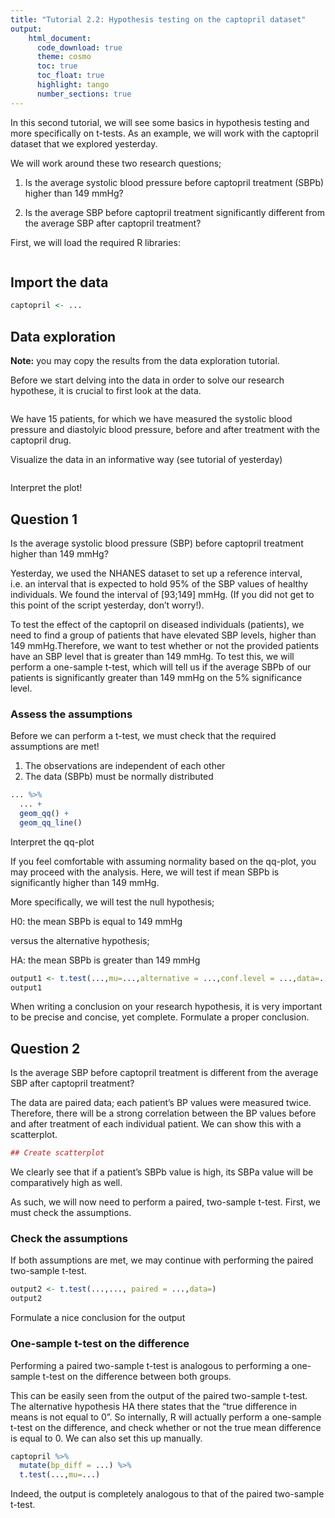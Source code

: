 ```yaml
---
title: "Tutorial 2.2: Hypothesis testing on the captopril dataset"   
output:
    html_document:
      code_download: true    
      theme: cosmo
      toc: true
      toc_float: true
      highlight: tango
      number_sections: true
---
```


In this second tutorial, we will see some basics
in hypothesis testing and more specifically on
t-tests. As an example, we will work with the
captopril dataset that we explored yesterday.

We will work around these two research questions;

1) Is the average systolic blood pressure
before captopril treatment (SBPb) higher than 149 mmHg?

2) Is the average SBP before captopril treatment 
significantly different from the average SBP after
captopril treatment?

First, we will load the required R libraries:

```r

```

## Import the data

```r
captopril <- ...
```

## Data exploration

**Note:** you may copy the results from the data exploration tutorial.

Before we start delving into the data in order to solve 
our research hypothese, it is crucial to first look at the data. 

```r

```

We have 15 patients, for which we have measured the systolic 
blood pressure and diastolyic blood pressure, before and after
treatment with the captopril drug.

Visualize the data in an informative way (see tutorial of yesterday)

```r

```

Interpret the plot!

## Question 1

Is the average systolic blood pressure (SBP)
before captopril treatment higher than 149 mmHg?

Yesterday, we used the NHANES dataset to set up a reference
interval, i.e. an interval that is expected to hold 95% of
the SBP values of healthy individuals. We found the interval
of [93;149] mmHg. (If you did not get to this point of the script
yesterday, don't worry!).

To test the effect of the captopril on diseased individuals
(patients), we need to find a group of patients that have
elevated SBP levels, higher than 149 mmHg.Therefore, we want
to test whether or not the provided patients have an SBP level
that is greater than 149 mmHg. To test this, we will perform a
one-sample t-test, which will tell us if the average SBPb of
our patients is significantly greater than 149 mmHg on the 5%
significance level.

### Assess the assumptions

Before we can perform a t-test, we must check that the required
assumptions are met!

1. The observations are independent of each other
2. The data (SBPb) must be normally distributed


```r
... %>%
  ... +
  geom_qq() +
  geom_qq_line()
```

Interpret the qq-plot

If you feel comfortable with assuming normality based on the qq-plot,
you may proceed with the analysis. Here, we will 
test if mean SBPb is significantly higher than 149 mmHg.

More specifically, we will test the null hypothesis;

H0: the mean SBPb is equal to 149 mmHg

versus the alternative hypothesis;

HA: the mean SBPb is greater than 149 mmHg

```r
output1 <- t.test(...,mu=...,alternative = ...,conf.level = ...,data=...)
output1
```

When writing a conclusion on your research hypothesis,
it is very important to be precise and concise, yet complete.
Formulate a proper conclusion.

## Question 2

Is the average SBP before captopril treatment is different from the 
average SBP after captopril treatment?

The data are paired data; each patient's BP values were measured twice. 
Therefore, there will be a strong correlation between the BP values before and
after treatment of each individual patient. We can show this
with a scatterplot.

```r
## Create scatterplot
```

We clearly see that if a patient's SBPb value is high, its
SBPa value will be comparatively high as well. 

As such, we will now need to perform a paired, two-sample t-test. First, we must 
check the assumptions.

### Check the assumptions

If both assumptions are met, we may continue with
performing the paired two-sample t-test.

```r
output2 <- t.test(...,..., paired = ...,data=)
output2
```

Formulate a nice conclusion for the output

### One-sample t-test on the difference

Performing a paired two-sample t-test is
analogous to performing a one-sample t-test on the difference
between both groups.

This can be easily seen from the output of the paired two-sample
t-test. The alternative hypothesis HA there states that 
the "true difference in means is not equal to 0". So internally,
R will actually perform a one-sample t-test on the difference, and
check whether or not the true mean difference is equal to 0.
We can also set this up manually.

```r
captopril %>%
  mutate(bp_diff = ...) %>%
  t.test(...,mu=...)
```

Indeed, the output is completely analogous to that
of the paired two-sample t-test.











































